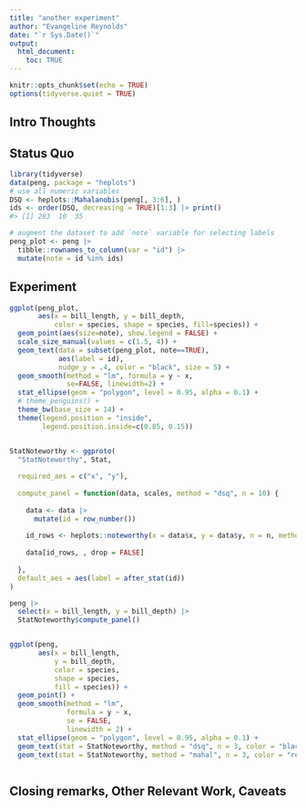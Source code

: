 ```yaml
---
title: "another experiment"
author: "Evangeline Reynolds"
date: "`r Sys.Date()`"
output: 
  html_document:
    toc: TRUE
---
```


```r
knitr::opts_chunk$set(echo = TRUE)
options(tidyverse.quiet = TRUE)
```




## Intro Thoughts


## Status Quo

```r
library(tidyverse)
data(peng, package = "heplots")
# use all numeric variables
DSQ <- heplots::Mahalanobis(peng[, 3:6], )
ids <- order(DSQ, decreasing = TRUE)[1:3] |> print()
#> [1] 283  10  35

# augment the dataset to add `note` variable for selecting labels
peng_plot <- peng |>
  tibble::rownames_to_column(var = "id") |> 
  mutate(note = id %in% ids)

```

## Experiment

```r
ggplot(peng_plot, 
       aes(x = bill_length, y = bill_depth,
           color = species, shape = species, fill=species)) +
  geom_point(aes(size=note), show.legend = FALSE) +
  scale_size_manual(values = c(1.5, 4)) +
  geom_text(data = subset(peng_plot, note==TRUE),
            aes(label = id),
            nudge_y = .4, color = "black", size = 5) +
  geom_smooth(method = "lm", formula = y ~ x,
              se=FALSE, linewidth=2) +
  stat_ellipse(geom = "polygon", level = 0.95, alpha = 0.1) +
  # theme_penguins() +
  theme_bw(base_size = 14) +
  theme(legend.position = "inside",
        legend.position.inside=c(0.85, 0.15))


StatNoteworthy <- ggproto(
  "StatNoteworthy", Stat,
  
  required_aes = c("x", "y"),
  
  compute_panel = function(data, scales, method = "dsq", n = 10) {
    
    data <- data |>
      mutate(id = row_number())
    
    id_rows <- heplots::noteworthy(x = data$x, y = data$y, n = n, method = method)
    
    data[id_rows, , drop = FALSE]
    
  },
  default_aes = aes(label = after_stat(id))
)

peng |> 
  select(x = bill_length, y = bill_depth) |>
  StatNoteworthy$compute_panel()


ggplot(peng, 
       aes(x = bill_length, 
           y = bill_depth,
           color = species, 
           shape = species, 
           fill = species)) +
  geom_point() +
  geom_smooth(method = "lm", 
              formula = y ~ x,
              se = FALSE, 
              linewidth = 2) +
  stat_ellipse(geom = "polygon", level = 0.95, alpha = 0.1) +
  geom_text(stat = StatNoteworthy, method = "dsq", n = 3, color = "black") + 
  geom_text(stat = StatNoteworthy, method = "mahal", n = 3, color = "red")



```



## Closing remarks, Other Relevant Work, Caveats
